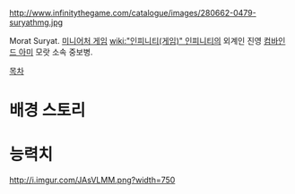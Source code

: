 http://www.infinitythegame.com/catalogue/images/280662-0479-suryathmg.jpg

Morat Suryat. [[미니어처 게임]] [[wiki:"인피니티(게임)" 인피니티]]의 외계인 진영 [[컴바인드 아미]] 모랏 소속 중보병.

[[목차]]
= 배경 스토리 =

= 능력치 =
http://i.imgur.com/JAsVLMM.png?width=750
